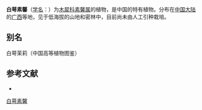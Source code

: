 {{Speciesbox
| name = 白萼素馨
| status = 
| status_system = 
| image =
| genus = Jasminum
| species = albicalyx
| authority = Kobuski
}}

'''白萼素馨'''（[[学名|学名]]：{{lang|la|''Jasminum albicalyx''}}）为[[木犀科|木犀科]][[素馨属|素馨属]]的植物，是中国的特有植物。分布在[[中国大陆|中国大陆]]的[[广西|广西]]等地，见于低海拔的山地和密林中，目前尚未由人工引种栽培。

== 别名 ==
白萼茉莉（中国高等植物图鉴）

== 参考文献 ==
<div class="references-small">
* {{cite web| url =http://www.bioinfo.cn/db05/KmzwSpecies.php?action=view&id=14302| title =白萼素馨| work =《中国高等植物数据库全库》| publisher =中国科学院微生物研究所| author =昆明植物研究所| accessdate =2009-02-24| deadurl =yes| archiveurl =https://web.archive.org/web/20160305024932/http://www.bioinfo.cn/db05/KmzwSpecies.php?action=view&id=14302| archivedate =2016-03-05}}
</div>
{{Taxonbar|from=Q15227989}}

[[Category:素馨属|白萼素馨]]


{{植物小作品}}